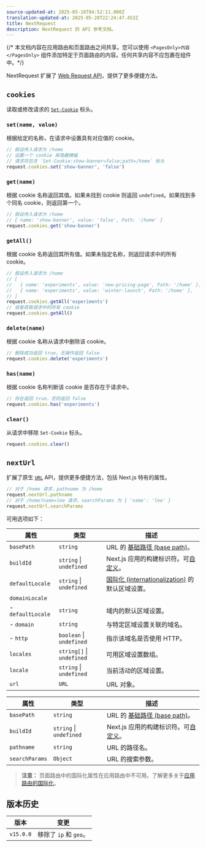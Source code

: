 ```yaml
---
source-updated-at: 2025-05-16T04:52:11.000Z
translation-updated-at: 2025-05-20T22:24:47.453Z
title: NextRequest
description: NextRequest 的 API 参考文档。
---
```


{/* 本文档内容在应用路由和页面路由之间共享。您可以使用 `<PagesOnly>内容</PagesOnly>` 组件添加特定于页面路由的内容。任何共享内容不应包裹在组件中。*/}

NextRequest 扩展了 [Web Request API](https://developer.mozilla.org/docs/Web/API/Request)，提供了更多便捷方法。

## `cookies`

读取或修改请求的 [`Set-Cookie`](https://developer.mozilla.org/docs/Web/HTTP/Headers/Set-Cookie) 标头。

### `set(name, value)`

根据给定的名称，在请求中设置具有对应值的 cookie。

```ts
// 假设传入请求为 /home
// 设置一个 cookie 来隐藏横幅
// 请求将包含 `Set-Cookie:show-banner=false;path=/home` 标头
request.cookies.set('show-banner', 'false')
```

### `get(name)`

根据 cookie 名称返回其值。如果未找到 cookie 则返回 `undefined`。如果找到多个同名 cookie，则返回第一个。

```ts
// 假设传入请求为 /home
// { name: 'show-banner', value: 'false', Path: '/home' }
request.cookies.get('show-banner')
```

### `getAll()`

根据 cookie 名称返回其所有值。如果未指定名称，则返回请求中的所有 cookie。

```ts
// 假设传入请求为 /home
// [
//   { name: 'experiments', value: 'new-pricing-page', Path: '/home' },
//   { name: 'experiments', value: 'winter-launch', Path: '/home' },
// ]
request.cookies.getAll('experiments')
// 或者获取请求中的所有 cookie
request.cookies.getAll()
```

### `delete(name)`

根据 cookie 名称从请求中删除该 cookie。

```ts
// 删除成功返回 true，无操作返回 false
request.cookies.delete('experiments')
```

### `has(name)`

根据 cookie 名称判断该 cookie 是否存在于请求中。

```ts
// 存在返回 true，否则返回 false
request.cookies.has('experiments')
```

### `clear()`

从请求中移除 `Set-Cookie` 标头。

```ts
request.cookies.clear()
```

## `nextUrl`

扩展了原生 [`URL`](https://developer.mozilla.org/docs/Web/API/URL) API，提供更多便捷方法，包括 Next.js 特有的属性。

```ts
// 对于 /home 请求，pathname 为 /home
request.nextUrl.pathname
// 对于 /home?name=lee 请求，searchParams 为 { 'name': 'lee' }
request.nextUrl.searchParams
```

可用选项如下：

<PagesOnly>

| 属性              | 类型                      | 描述                                                                                                                            |
| ----------------- | ------------------------- | -------------------------------------------------------------------------------------------------------------------------------------- |
| `basePath`        | `string`                  | URL 的 [基础路径 (base path)](/docs/pages/api-reference/config/next-config-js/basePath)。                                                  |
| `buildId`         | `string` \| `undefined`   | Next.js 应用的构建标识符。可[自定义](/docs/pages/api-reference/config/next-config-js/generateBuildId)。 |
| `defaultLocale`   | `string` \| `undefined`   | [国际化 (internationalization)](/docs/pages/building-your-application/routing/internationalization) 的默认区域设置。                     |
| `domainLocale`    |                           |                                                                                                                                        |
| - `defaultLocale` | `string`                  | 域内的默认区域设置。                                                                                                    |
| - `domain`        | `string`                  | 与特定区域设置关联的域名。                                                                                          |
| - `http`          | `boolean` \| `undefined`  | 指示该域名是否使用 HTTP。                                                                                                 |
| `locales`         | `string[]` \| `undefined` | 可用区域设置数组。                                                                                                         |
| `locale`          | `string` \| `undefined`   | 当前活动的区域设置。                                                                                                           |
| `url`             | `URL`                     | URL 对象。                                                                                                                        |

</PagesOnly>

<AppOnly>

| 属性           | 类型                    | 描述                                                                                                                          |
| -------------- | ----------------------- | ------------------------------------------------------------------------------------------------------------------------------------ |
| `basePath`     | `string`                | URL 的 [基础路径 (base path)](/docs/app/api-reference/config/next-config-js/basePath)。                                                  |
| `buildId`      | `string` \| `undefined` | Next.js 应用的构建标识符。可[自定义](/docs/app/api-reference/config/next-config-js/generateBuildId)。 |
| `pathname`     | `string`                | URL 的路径名。                                                                                                             |
| `searchParams` | `Object`                | URL 的搜索参数。                                                                                                    |

> **注意：** 页面路由中的国际化属性在应用路由中不可用。了解更多关于[应用路由的国际化](/docs/app/building-your-application/routing/internationalization)。

</AppOnly>

## 版本历史

| 版本       | 变更                  |
| ---------- | --------------------- |
| `v15.0.0` | 移除了 `ip` 和 `geo`。 |